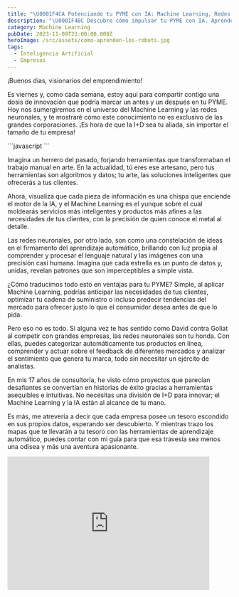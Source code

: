 ```yaml
---
title: "\U0001F4CA Potenciando tu PYME con IA: Machine Learning, Redes Neuronales y Deep Learning "
description: "\U0001F4BC Descubre cómo impulsar tu PYME con IA. Aprende sobre Machine Learning, Redes Neuronales y Deep Learning en nuestro email. ¡Transforma tu negocio hoy! \U0001F680"
category: Machine Learning
pubDate: 2023-11-09T23:00:00.000Z
heroImage: /src/assets/como-aprenden-los-robots.jpg
tags:
  - Inteligencia Artificial
  - Empresas
---
```


¡Buenos días, visionarios del emprendimiento!

Es viernes y, como cada semana, estoy aquí para compartir contigo una dosis de innovación que podría marcar un antes y un después en tu PYME. Hoy nos sumergiremos en el universo del Machine Learning y las redes neuronales, y te mostraré cómo este conocimiento no es exclusivo de las grandes corporaciones. ¡Es hora de que la I+D sea tu aliada, sin importar el tamaño de tu empresa!

<div class="blur-lg">
  ```javascript
  ```

  Imagina un herrero del pasado, forjando herramientas que transformaban el trabajo manual en arte. En la actualidad, tú eres ese artesano, pero tus herramientas son algoritmos y datos; tu arte, las soluciones inteligentes que ofrecerás a tus clientes.

  Ahora, visualiza que cada pieza de información es una chispa que enciende el motor de la IA, y el Machine Learning es el yunque sobre el cual moldearás servicios más inteligentes y productos más afines a las necesidades de tus clientes, con la precisión de quien conoce el metal al detalle.

  Las redes neuronales, por otro lado, son como una constelación de ideas en el firmamento del aprendizaje automático, brillando con luz propia al comprender y procesar el lenguaje natural y las imágenes con una precisión casi humana. Imagina que cada estrella es un punto de datos y, unidas, revelan patrones que son imperceptibles a simple vista.

  ¿Cómo traducimos todo esto en ventajas para tu PYME? Simple, al aplicar Machine Learning, podrías anticipar las necesidades de tus clientes, optimizar tu cadena de suministro o incluso predecir tendencias del mercado para ofrecer justo lo que el consumidor desea antes de que lo pida.

  Pero eso no es todo. Si alguna vez te has sentido como David contra Goliat al competir con grandes empresas, las redes neuronales son tu honda. Con ellas, puedes categorizar automáticamente tus productos en línea, comprender y actuar sobre el feedback de diferentes mercados y analizar el sentimiento que genera tu marca, todo sin necesitar un ejército de analistas.

  En mis 17 años de consultoría, he visto cómo proyectos que parecían desafiantes se convertían en historias de éxito gracias a herramientas asequibles e intuitivas. No necesitas una división de I+D para innovar; el Machine Learning y la IA están al alcance de tu mano.

  Es más, me atrevería a decir que cada empresa posee un tesoro escondido en sus propios datos, esperando ser descubierto. Y mientras trazo los mapas que te llevarán a tu tesoro con las herramientas de aprendizaje automático, puedes contar con mi guía para que esa travesía sea menos una odisea y más una aventura apasionante.
</div>

<div class="aspect-w-16 aspect-h-9">
  <iframe class="content-center" src="https://www.youtube.com/watch?v=reUZRyXxUs4" width="90%" height="300" frameborder="0" allow="autoplay; fullscreen; picture-in-picture" allowfullscreen />
</div>

Da el paso, atrévete a explorar el potencial de la IA y transforma tu PYME en un referente de innovación en tu sector.

Valientes, atrevámonos a soñar y a hacer esos sueños realidad. ¡Yo estoy aquí para navegar ese viaje contigo!

Con el compromiso de tu crecimiento,

Raúl Jáuregui [www.vialabsdigital.com](http://www.vialabsdigital.com)

**PD1** - ¡Comparte este correo!

**PD2** - ¿Quieres más? Estoy preparando el email de la próxima semana, y te va a encantar. ¡No te lo pierdas llegará el próximo viernes a las 11:00!

<hr />

<table class="table-auto w-full">
  <thead class="border-b bg-gray-800 dark:bg-gray-800">
    <tr>
      <th class="text-left text-white !p-4 font-medium">
        Noticias de la semana
      </th>

      <th class="text-left !p-4 font-medium" />
    </tr>
  </thead>

  <tbody>
    <tr class="border-b dark:bg-gray-600">
      <td class="!p-4">
        Google lanza IA generativa para imágenes de anunciantes en EE. UU.
      </td>

      <td class="!p-4">
        <a class="p-4" href="https://techcrunch.com/2023/11/01/google-launches-generative-ai-tools-for-product-imagery-to-u-s-advertisers/?utm_source=aitoolreport.beehiiv.com&utm_medium=newsletter&utm_campaign=china-calls-for-equal-rights-at-uk-s-ai-summit&guccounter=1">Enlace a la noticia en Techcrunch</a>
      </td>
    </tr>

    <tr class="border-b dark:bg-gray-600">
      <td class="!p-4">
        Las 5 mayores tendencias en inteligencia artificial para 2024
      </td>

      <td class="!p-4">
        <a class="p-4" href="https://www.forbes.com/sites/bernardmarr/2023/11/01/the-top-5-artificial-intelligence-trends-for-2024/?sh=4be842962c34">Enlace a la noticia en Forbes</a>
      </td>
    </tr>
  </tbody>
</table>

<hr />
